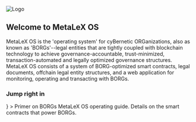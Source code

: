 ![Logo](/header.png)

## Welcome to MetaLeX OS

MetaLeX OS is the 'operating system' for cyBernetic ORGanizations, also as known as 'BORGs'--legal entities that are tightly coupled with blockchain technology to achieve governance-accountable, trust-minimized, transaction-automated and legally optimized governance structures.
MetaLeX OS consists of a system of BORG-optimized smart contracts, legal documents, offchain legal entity structures, and a web application for monitoring, operating and transacting with BORGs.

### Jump right in

<CardGrid>
  <Card
    title="Intro To Borgs"
    link="/os/borg/borg-implants/borg-implant"
    icon={<LuShield />}
  >
    <span>
        Primer on BORGs
    </span>
  </Card>
  <Card title="Command Center" link="/os/borg/borg-implants/borg-implant">
    <span>
      MetaLeX OS operating guide.
    </span>
  </Card>
  <Card title="On Chain Contracts" link="/os/borg/borg-implants/borg-implant">
    <span>
      Details on the smart contracts that power BORGs.
    </span>
  </Card>

</CardGrid>